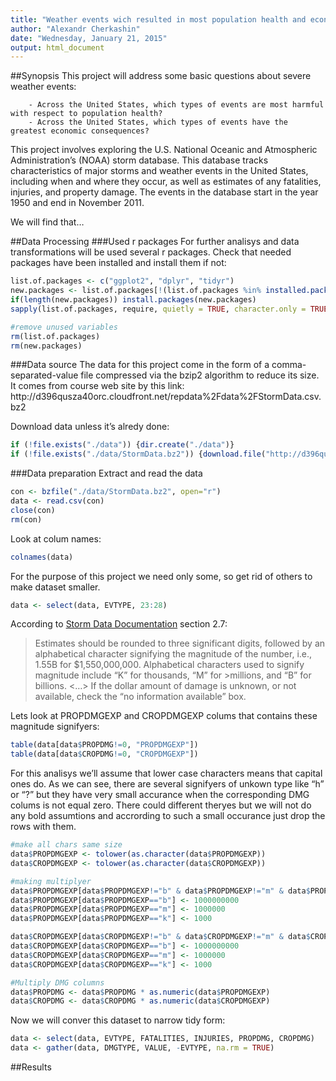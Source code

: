 ```yaml
---
title: "Weather events wich resulted in most population health and econimics damage"
author: "Alexandr Cherkashin"
date: "Wednesday, January 21, 2015"
output: html_document
---
```


##Synopsis
This project will address some basic questions about severe weather events:
       
        - Across the United States, which types of events are most harmful with respect to population health?
        - Across the United States, which types of events have the greatest economic consequences?

This project involves exploring the U.S. National Oceanic and Atmospheric Administration's (NOAA) storm database. This database tracks characteristics of major storms and weather events in the United States, including when and where they occur, as well as estimates of any fatalities, injuries, and property damage. The events in the database start in the year 1950 and end in November 2011.

We will find that...

##Data Processing
###Used r packages
For further analisys and data transformations will be used several r packages. 
Check that needed packages have been installed and install them if not:
```r
list.of.packages <- c("ggplot2", "dplyr", "tidyr")
new.packages <- list.of.packages[!(list.of.packages %in% installed.packages()[,"Package"])]
if(length(new.packages)) install.packages(new.packages)
sapply(list.of.packages, require, quietly = TRUE, character.only = TRUE)

#remove unused variables
rm(list.of.packages)
rm(new.packages)
```

###Data source
The data for this project come in the form of a comma-separated-value file compressed via the bzip2 algorithm to reduce its size. It comes from course web site by this link: http://d396qusza40orc.cloudfront.net/repdata%2Fdata%2FStormData.csv.bz2

Download data unless it's alredy done:
```r
if (!file.exists("./data")) {dir.create("./data")}
if (!file.exists("./data/StormData.bz2")) {download.file("http://d396qusza40orc.cloudfront.net/repdata%2Fdata%2FStormData.csv.bz2", "./data/StormData.bz2", mode = "wb")}
```

###Data preparation
Extract and read the data
```r
con <- bzfile("./data/StormData.bz2", open="r")
data <- read.csv(con)
close(con)
rm(con)
```

Look at colum names:
```r
colnames(data)
```

For the purpose of this project we need only some, so get rid of others to make dataset smaller.
```r
data <- select(data, EVTYPE, 23:28)
```

According to [Storm Data Documentation](https://d396qusza40orc.cloudfront.net/repdata%2Fpeer2_doc%2Fpd01016005curr.pdf) section 2.7:

>Estimates should be rounded to three significant digits, followed by an alphabetical character signifying the magnitude of the number, i.e., 1.55B for $1,550,000,000.  Alphabetical characters used to signify magnitude include “K” for thousands, “M” for >millions, and “B” for billions.
<...>
>If the dollar amount of damage is unknown, or not available, check the “no information available” box.

Lets look at PROPDMGEXP and CROPDMGEXP colums that contains these magnitude signifyers:
```r
table(data[data$PROPDMG!=0, "PROPDMGEXP"])
table(data[data$CROPDMG!=0, "CROPDMGEXP"])
```

For this analisys we'll assume that lower case characters means that capital ones do.
As we can see, there are several signifyers of unkown type like "h" or "?" but they have very small accurance when the corresponding DMG colums is not equal zero. There could different theryes but we will not do any bold assumtions and accrording to such a small occurance just drop the rows with them.
```r
#make all chars same size
data$PROPDMGEXP <- tolower(as.character(data$PROPDMGEXP))
data$CROPDMGEXP <- tolower(as.character(data$CROPDMGEXP))

#making multiplyer
data$PROPDMGEXP[data$PROPDMGEXP!="b" & data$PROPDMGEXP!="m" & data$PROPDMGEXP!="k"] <- NA
data$PROPDMGEXP[data$PROPDMGEXP=="b"] <- 1000000000
data$PROPDMGEXP[data$PROPDMGEXP=="m"] <- 1000000
data$PROPDMGEXP[data$PROPDMGEXP=="k"] <- 1000

data$CROPDMGEXP[data$CROPDMGEXP!="b" & data$CROPDMGEXP!="m" & data$CROPDMGEXP!="k"] <- NA
data$CROPDMGEXP[data$CROPDMGEXP=="b"] <- 1000000000
data$CROPDMGEXP[data$CROPDMGEXP=="m"] <- 1000000
data$CROPDMGEXP[data$CROPDMGEXP=="k"] <- 1000

#Multiply DMG columns
data$PROPDMG <- data$PROPDMG * as.numeric(data$PROPDMGEXP)
data$CROPDMG <- data$CROPDMG * as.numeric(data$CROPDMGEXP)
```

Now we will conver this dataset to narrow tidy form:
```r
data <- select(data, EVTYPE, FATALITIES, INJURIES, PROPDMG, CROPDMG)
data <- gather(data, DMGTYPE, VALUE, -EVTYPE, na.rm = TRUE)
```
##Results